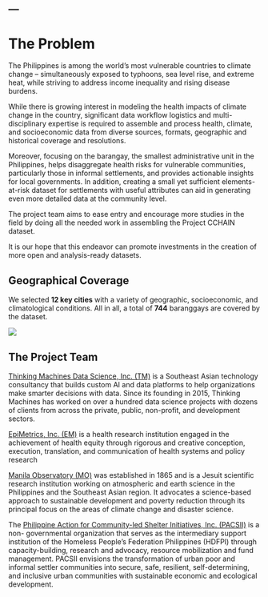 ---
---

# The Problem

The Philippines is among the world’s most vulnerable countries to climate change – simultaneously exposed to typhoons, sea level rise, and extreme heat, while striving to address income inequality and rising disease burdens. 

While there is growing interest in modeling the health impacts of climate change in the country, significant data workflow logistics and multi-disciplinary expertise is required to assemble and process health, climate, and socioeconomic data from diverse sources, formats, geographic and historical coverage and resolutions. 

Moreover, focusing on the barangay, the smallest administrative unit in the Philippines, helps disaggregate health risks for vulnerable communities, particularly those in informal settlements, and provides actionable insights for local governments. In addition, creating a small yet sufficient elements-at-risk dataset for settlements with useful attributes can aid in generating even more detailed data at the community level. 

The project team aims to ease entry and encourage more studies in the field by doing all the needed work in assembling the Project CCHAIN dataset.

It is our hope that this endeavor can promote investments in the creation of more open and analysis-ready datasets.

## Geographical Coverage 

We selected **12 key cities** with a variety of geographic, socioeconomic, and climatological conditions. All in all, a total of **744** baranggays are covered by the dataset.

![](assets/cities_covered.png)



## The Project Team


[Thinking Machines Data Science, Inc. (TM)](ttps://epimetrics.com.ph/) is a Southeast Asian technology consultancy that builds custom AI and data platforms to help organizations make smarter decisions with data. Since its founding in 2015, Thinking Machines has worked on over a hundred data science projects with dozens of clients from across the private, public, non-profit, and development sectors.


[EpiMetrics, Inc. (EM)](https://epimetrics.com.ph/) is a health research institution engaged in the achievement of health equity through rigorous and creative conception, execution, translation, and communication of health systems and policy research


[Manila Observatory (MO)](https://www.observatory.ph/) was established in 1865 and is a Jesuit scientific research institution working on atmospheric and earth science in the Philippines and the Southeast Asian region. It advocates a science-based approach to sustainable development and poverty reduction through its principal focus on the areas of climate change and disaster science.


The [Philippine Action for Community-led Shelter Initiatives, Inc. (PACSII)](https://pacsii.org/) is a non- governmental organization that serves as the intermediary support institution of the Homeless People's Federation Philippines (HDFPI) through capacity-building, research and advocacy, resource mobilization and fund management. PACSII envisions the transformation of urban poor and informal settler communities into secure, safe, resilient, self-determining, and inclusive urban
communities with sustainable economic and ecological development.
